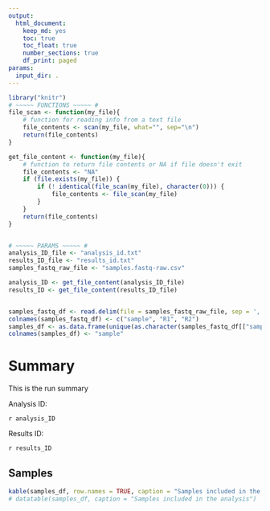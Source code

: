 ```yaml
---
output: 
  html_document: 
    keep_md: yes
    toc: true
    toc_float: true
    number_sections: true
    df_print: paged
params:
  input_dir: .
---
```

```r
library("knitr")
# ~~~~~ FUNCTIONS ~~~~~ #
file_scan <- function(my_file){
    # function for reading info from a text file
    file_contents <- scan(my_file, what="", sep="\n")
    return(file_contents)
}

get_file_content <- function(my_file){
    # function to return file contents or NA if file doesn't exit
    file_contents <- "NA"
    if (file.exists(my_file)) {
        if (! identical(file_scan(my_file), character(0))) {
            file_contents <- file_scan(my_file)
        }
    }
    return(file_contents)
}


# ~~~~~ PARAMS ~~~~~ # 
analysis_ID_file <- "analysis_id.txt"
results_ID_file <- "results_id.txt"
samples_fastq_raw_file <- "samples.fastq-raw.csv"

analysis_ID <- get_file_content(analysis_ID_file)
results_ID <- get_file_content(results_ID_file)


samples_fastq_df <- read.delim(file = samples_fastq_raw_file, sep = ',', header = FALSE)
colnames(samples_fastq_df) <- c("sample", "R1", "R2")
samples_df <- as.data.frame(unique(as.character(samples_fastq_df[["sample"]])))
colnames(samples_df) <- "sample"
```

# Summary

This is the run summary

Analysis ID:

`r analysis_ID`

Results ID:

`r results_ID`

## Samples

```r
kable(samples_df, row.names = TRUE, caption = "Samples included in the analysis") # , align = c("c")
# datatable(samples_df, caption = "Samples included in the analysis")
```
